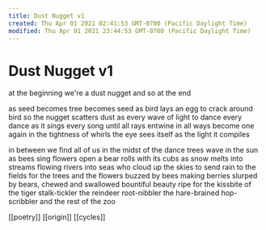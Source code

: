```yaml
---
title: Dust Nugget v1
created: Thu Apr 01 2021 02:41:53 GMT-0700 (Pacific Daylight Time)
modified: Thu Apr 01 2021 23:44:53 GMT-0700 (Pacific Daylight Time)
---
```

# Dust Nugget v1

at the beginning
we're a dust nugget
and so at the end

as seed becomes tree
becomes seed
as bird lays an egg
to crack around bird
so the nugget scatters dust
as every wave of light
to dance every dance
as it sings every song
until all rays entwine
in all ways become
one again
in the tightness of whirls
the eye sees itself
as the light it compiles

in between
we find all of us
in the midst of the dance
trees wave in the sun
as bees sing
flowers open
a bear rolls with its cubs
as snow melts into streams
flowing rivers into seas
who cloud up the skies
to send rain to the fields
for the trees and the flowers
buzzed by bees making berries
slurped by bears, chewed and swallowed
bountiful beauty
ripe for the kissbite
of the tiger stalk-tickler
the reindeer root-nibbler
the hare-brained hop-scribbler
and the rest of the zoo

[[poetry]] [[origin]] [[cycles]]



